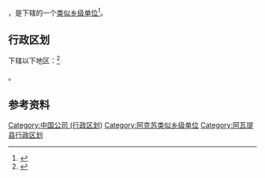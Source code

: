 {{中国乡级行政区|65/29/28/400/000}}

'''{{PAGENAMEBASE}}'''，是{{PRC admin/fullname|65/29/28/400/000|3}}下辖的一个[[类似乡级单位|类似乡级单位]]<ref>{{PRC admin/ref sgc|{{PRC admin/parent|65/29/28/400/000}}}}</ref>。

== 行政区划 ==

{{PAGENAMEBASE}}下辖以下地区：<ref>{{PRC admin/ref sgc|65/29/28/400/000}}</ref>

{{PRC admin/children|65/29/28/400/000}}。

== 参考资料 ==

{{reflist}}

{{阿瓦提县行政区划}}
{{新疆行政区划小作品}}

[[Category:中国公司_(行政区划)|Category:中国公司 (行政区划)]]
[[Category:阿克苏类似乡级单位|Category:阿克苏类似乡级单位]]
[[Category:阿瓦提县行政区划|Category:阿瓦提县行政区划]]
